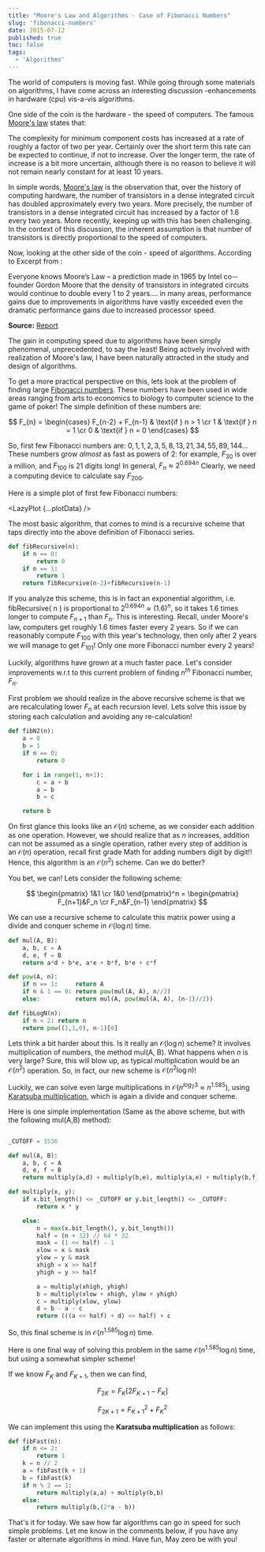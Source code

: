 ```yaml
---
title: "Moore's Law and Algorithms - Case of Fibonacci Numbers"
slug: 'fibonacci-numbers'
date: 2015-07-12
published: true
toc: false
tags:
  - 'Algorithms'
---
```


The world of computers is moving fast. While going through some materials on algorithms, I have
come across an interesting discussion -enhancements in hardware (cpu) vis-a-vis algorithms.

One side of the coin is the hardware - the speed of computers. The famous
[Moore's law](https://www.techradar.com/news/computing/moore-s-law-how-long-will-it-last--1226772)
states that:

<Callout type='note'>

The complexity for minimum component costs has increased at a rate of roughly a factor of two per
year. Certainly over the short term this rate can be expected to continue, if not to increase.
Over the longer term, the rate of increase is a bit more uncertain, although there is no reason
to believe it will not remain nearly constant for at least 10 years.

</Callout>

In simple words, [Moore's law](https://en.wikipedia.org/wiki/Moore%27s_law) is the observation
that, over the history of computing hardware, the number of transistors in a dense integrated
circuit has doubled approximately every two years. More precisely, the number of transistors in a
dense integrated circuit has increased by a factor of 1.6 every two years. More recently, keeping
up with this has been challenging. In the context of this discussion, the inherent assumption is
that number of transistors is directly proportional to the speed of computers.

Now, looking at the other side of the coin - speed of algorithms. According to Excerpt from
[](https://www.whitehouse.gov/sites/default/files/microsites/ostp/pcast-nitrd-report-2010.pdf#97):

<Callout type='quote'>

Everyone knows Moore’s Law – a prediction made in 1965 by Intel co-­founder Gordon Moore that
the density of transistors in integrated circuits would continue to double every 1 to 2 years....
in many areas, performance gains due to improvements in algorithms have vastly exceeded even the
dramatic performance gains due to increased processor speed.

**Source:** [Report](https://www.whitehouse.gov/sites/default/files/microsites/ostp/pcast-nitrd-report-2010.pdf#97)

</Callout>

The gain in computing speed due to algorithms have been simply phenomenal, unprecedented, to say
the least! Being actively involved with realization of Moore's law, I have been naturally attracted
in the study and design of algorithms.

To get a more practical perspective on this, lets look at the problem of finding large
[Fibonacci numbers](https://en.wikipedia.org/wiki/Fibonacci_number). These numbers have been used
in wide areas ranging from arts to economics to biology to computer science to the game of poker!
The simple definition of these numbers are:

$$
F_{n} =
\begin{cases} F_{n-2} + F_{n-1} & \text{if } n > 1 \cr
1 & \text{if } n = 1 \cr
0 & \text{if } n = 0
\end{cases}
$$

So, first few Fibonacci numbers are: $0, 1, 1, 2, 3, 5, 8, 13, 21, 34, 55, 89, 144 \ldots$ These
numbers grow _almost_ as fast as powers of 2: for example, $F_{30}$ is over a million, and
$F_{100}$ is 21 digits long! In general, $F_n \approx 2^{0.694n}$ Clearly, we need a computing
device to calculate say $F_{200}$.

Here is a simple plot of first few Fibonacci numbers:

<!-- <img class="w-full max-w-2xl mx-auto" src="https://res.cloudinary.com/sadanandsingh/image/upload/v1567314854/fibonacci_cyif3a.png"/> -->
<LazyPlot {...plotData} />

The most basic algorithm, that comes to mind is a recursive scheme that taps directly into the
above definition of Fibonacci series.

```python
def fibRecursive(n):
    if n == 0:
        return 0
    if n == 1:
        return 1
    return fibRecursive(n-2)+fibRecursive(n-1)
```

If you analyze this scheme, this is in fact an exponential algorithm, i.e. fibRecursive( n ) is
proportional to $2^{0.694n} \approx (1.6)^n$, so it takes 1.6 times longer to compute $F_{n+1}$
than $F_n$. This is interesting. Recall, under Moore's law, computers get roughly 1.6 times faster
every 2 years. So if we can reasonably compute $F_{100}$ with this year's technology, then only
after 2 years we will manage to get $F_{101}$! Only one more Fibonacci number every 2 years!

Luckily, algorithms have grown at a much faster pace. Let's consider improvements w.r.t to this
current problem of finding $n^{th}$ Fibonacci number, $F_n$.

First problem we should realize in the above recursive scheme is that we are recalculating lower
$F_n$ at each recursion level. Lets solve this issue by storing each calculation and avoiding any
re-calculation!

```python
def fibN2(n):
    a = 0
    b = 1
    if n == 0:
        return 0

    for i in range(1, n+1):
        c = a + b
        a = b
        b = c

    return b
```

On first glance this looks like an $\mathcal{O}(n)$ scheme, as we consider each addition as one
operation. However, we should realize that as $n$ increases, addition can not be assumed as a
single operation, rather every step of addition is an $\mathcal{O}(n)$ operation, recall first
grade Math for adding numbers digit by digit!! Hence, this algorithm is an $\mathcal{O}(n^2)$
scheme. Can we do better?

You bet, we can! Lets consider the following scheme:

$$
\begin{pmatrix} 1&1 \cr
1&0 \end{pmatrix}^n =
\begin{pmatrix} F_{n+1}&F_n \cr
F_n&F_{n-1}
\end{pmatrix}
$$

We can use a recursive scheme to calculate this matrix power using a divide and conquer scheme in
$\mathcal{O}(\log{}n)$ time.

```python
def mul(A, B):
    a, b, c = A
    d, e, f = B
    return a*d + b*e, a*e + b*f, b*e + c*f

def pow(A, n):
    if n == 1:     return A
    if n & 1 == 0: return pow(mul(A, A), n//2)
    else:          return mul(A, pow(mul(A, A), (n-1)//2))

def fibLogN(n):
    if n < 2: return n
    return pow((1,1,0), n-1)[0]
```

Lets think a bit harder about this. Is it really an $\mathcal{O}(\log{}n)$ scheme? It involves
multiplication of numbers, the method mul(A, B). What happens when $n$ is very large? Sure, this
will blow up, as typical multiplication would be an $\mathcal{O}(n^2)$ operation. So, in fact, our
new scheme is $\mathcal{O}(n^2 \log{}n)$!

Luckily, we can solve even large multiplications in $\mathcal{O}(n^{log_2{3}} \approx n^{1.585})$,
using [Karatsuba multiplication](https://en.wikipedia.org/wiki/Karatsuba_algorithm), which is again
a divide and conquer scheme.

Here is one simple implementation (Same as the above scheme, but with the following mul(A,B)
method):

```python

_CUTOFF = 1536

def mul(A, B):
    a, b, c = A
    d, e, f = B
    return multiply(a,d) + multiply(b,e), multiply(a,e) + multiply(b,f), multiply(b,e) + multiply(c,f)

def multiply(x, y):
    if x.bit_length() <= _CUTOFF or y.bit_length() <= _CUTOFF:
        return x * y

    else:
        n = max(x.bit_length(), y.bit_length())
        half = (n + 32) // 64 * 32
        mask = (1 << half) - 1
        xlow = x & mask
        ylow = y & mask
        xhigh = x >> half
        yhigh = y >> half

        a = multiply(xhigh, yhigh)
        b = multiply(xlow + xhigh, ylow + yhigh)
        c = multiply(xlow, ylow)
        d = b - a - c
        return (((a << half) + d) << half) + c

```

So, this final scheme is in $\mathcal{O}(n^{1.585}\log{}n)$ time.

Here is one final way of solving this problem in the same $\mathcal{O}(n^{1.585}\log{}n)$ time, but
using a somewhat simpler scheme!

If we know $F_K$ and $F_{K+1}$, then we can find,

$$
F_{2K} = F_K \left [ 2F_{K+1}-F_K \right ]
$$

$$
F_{2K+1} = {F_{K+1}}^2+{F_K}^2
$$

We can implement this using the **Karatsuba multiplication** as follows:

```python
def fibFast(n):
    if n <= 2:
        return 1
    k = n // 2
    a = fibFast(k + 1)
    b = fibFast(k)
    if n % 2 == 1:
        return multiply(a,a) + multiply(b,b)
    else:
        return multiply(b,(2*a - b))
```

That's it for today. We saw how far algorithms can go in speed for such simple problems. Let me
know in the comments below, if you have any faster or alternate algorithms in mind. Have fun, May
zero be with you!
